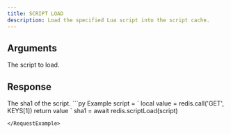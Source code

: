 ```yaml
---
title: SCRIPT LOAD
description: Load the specified Lua script into the script cache.
---
```


## Arguments

<ParamField body="script" type="string" required>
  The script to load.
</ParamField>

## Response

<ResponseField type="string" required>
  The sha1 of the script.
</ResponseField>

<RequestExample>
```py Example
script = `
  local value = redis.call('GET', KEYS[1])
  return value
`
sha1 = await redis.scriptLoad(script)

```
</RequestExample>

